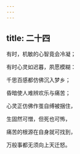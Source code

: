 ```yaml
---
---
---
```

title: 二十四
---




有时，机敏的心智竟会冷凝；

有时心灵如迟暮，夙愿模糊：

千思百感都仿佛沉入梦乡；

昏暗使人难辨欢乐与痛苦；

心灵正仿佛作茧自缚被捆住，

生固然可憎，但死也可怖，

痛苦的根源在自身就可找到，

万般事都无须向上天迁怒。